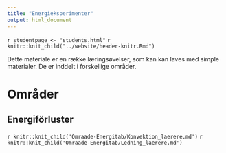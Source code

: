 ```yaml
---
title: "Energieksperimenter"
output: html_document
---
```


`r studentpage <- "students.html"`
`r knitr::knit_child("../website/header-knitr.Rmd")`

Dette materiale er en række læringsøvelser, som kan kan laves med simple materialer. De er inddelt i forskellige områder. 

# Områder {.tabset .tabset-fade}

## Energiförluster {.tabset .tabset-fade}

`r knitr::knit_child('Omraade-Energitab/Konvektion_laerere.md')`
`r knitr::knit_child('Omraade-Energitab/Ledning_laerere.md')`
